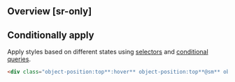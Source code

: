 ## Overview [sr-only]
<Overview/>

## Conditionally apply
Apply styles based on different states using [selectors](/guide/state-selectors) and [conditional queries](/guide/conditional-queries).
```html
<div class="object-position:top**:hover** object-position:top**@sm** object-position:top**@dark** object-position:top**@print**">…</div>
```

